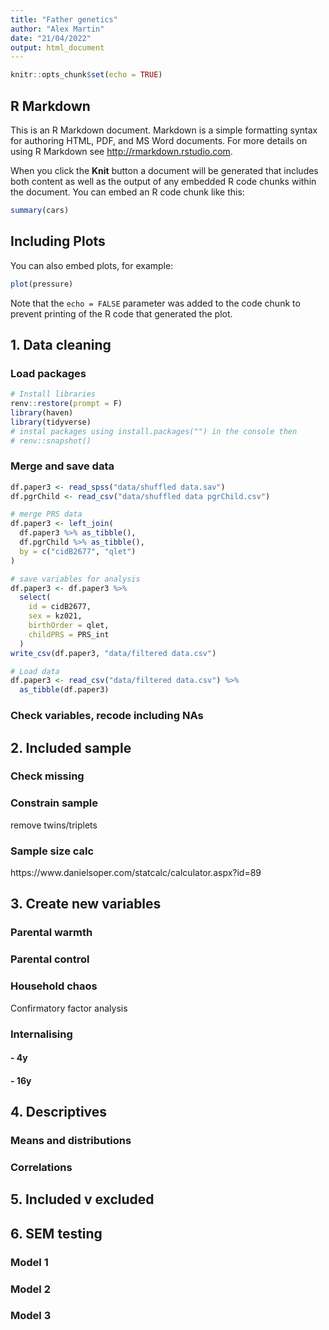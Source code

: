 ```yaml
---
title: "Father genetics"
author: "Alex Martin"
date: "21/04/2022"
output: html_document
---
```


```r
knitr::opts_chunk$set(echo = TRUE)
```

## R Markdown

This is an R Markdown document. Markdown is a simple formatting syntax for authoring HTML, PDF, and MS Word documents. For more details on using R Markdown see <http://rmarkdown.rstudio.com>.

When you click the **Knit** button a document will be generated that includes both content as well as the output of any embedded R code chunks within the document. You can embed an R code chunk like this:

```r
summary(cars)
```

## Including Plots

You can also embed plots, for example:

```r
plot(pressure)
```

Note that the `echo = FALSE` parameter was added to the code chunk to prevent printing of the R code that generated the plot.

## 1. Data cleaning
### Load packages
```r
# Install libraries
renv::restore(prompt = F)
library(haven)
library(tidyverse)
# instal packages using install.packages("") in the console then
# renv::snapshot()
```


### Merge and save data 
```r
df.paper3 <- read_spss("data/shuffled data.sav")
df.pgrChild <- read_csv("data/shuffled data pgrChild.csv")

# merge PRS data
df.paper3 <- left_join(
  df.paper3 %>% as_tibble(),
  df.pgrChild %>% as_tibble(),
  by = c("cidB2677", "qlet")
)

# save variables for analysis
df.paper3 <- df.paper3 %>%
  select(
    id = cidB2677,
    sex = kz021,
    birthOrder = qlet,
    childPRS = PRS_int
  )
write_csv(df.paper3, "data/filtered data.csv")
```

```r
# Load data
df.paper3 <- read_csv("data/filtered data.csv") %>%
  as_tibble(df.paper3)
```

### Check variables, recode including NAs


## 2. Included sample

### Check missing

### Constrain sample
remove twins/triplets

### Sample size calc
https://www.danielsoper.com/statcalc/calculator.aspx?id=89

## 3. Create new variables

### Parental warmth

### Parental control

### Household chaos
Confirmatory factor analysis

### Internalising

#### - 4y

#### - 16y


## 4. Descriptives

### Means and distributions

### Correlations


## 5. Included v excluded


## 6. SEM testing

### Model 1


### Model 2


### Model 3